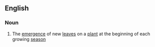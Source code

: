 ==English==

===Noun===
{{en-noun}}

# {{context|botany}} The [[emergence]] of new [[leaf|leaves]] on a [[plant]] at the beginning of each growing [[season]]